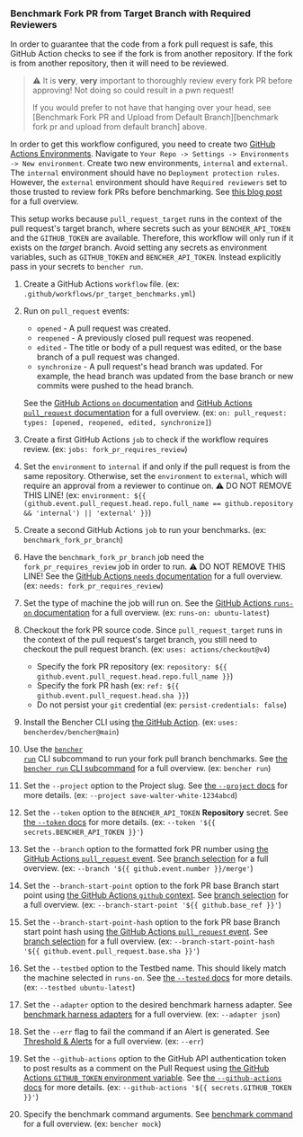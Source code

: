 
### Benchmark Fork PR from Target Branch with Required Reviewers

In order to guarantee that the code from a fork pull request is safe,
this GitHub Action checks to see if the fork is from another repository.
If the fork is from another repository, then it will need to be reviewed.

> ⚠️ It is **very**, **very** important to thoroughly review every fork PR before approving!
> Not doing so could result in a pwn request!
>
> If you would prefer to not have that hanging over your head, see [Benchmark Fork PR and Upload from Default Branch][benchmark fork pr and upload from default branch] above.

In order to get this workflow configured, you need to create two
[GitHub Actions Environments][github actions environments].
Navigate to `Your Repo -> Settings -> Environments -> New environment`.
Create two new environments, `internal` and `external`.
The `internal` environment should have no `Deployment protection rules`.
However, the `external` environment should have `Required reviewers` set to those trusted to review fork PRs before benchmarking.
See [this blog post][iterative.ai blog] for a full overview.

This setup works because `pull_request_target` runs in the context of the pull request's target branch,
where secrets such as your `BENCHER_API_TOKEN` and the `GITHUB_TOKEN` are available.
Therefore, this workflow will only run if it exists on the _target_ branch.
Avoid setting any secrets as environment variables, such as `GITHUB_TOKEN` and `BENCHER_API_TOKEN`.
Instead explicitly pass in your secrets to `bencher run`.

<PullRequestsForkReviewerCode />

1. Create a GitHub Actions `workflow` file.
   (ex: `.github/workflows/pr_target_benchmarks.yml`)
2. Run on `pull_request` events:
    - `opened` - A pull request was created.
    - `reopened` - A previously closed pull request was reopened.
    - `edited` - The title or body of a pull request was edited, or the base branch of a pull request was changed.
    - `synchronize` - A pull request's head branch was updated.
      For example, the head branch was updated from the base branch or new commits were pushed to the head branch.

   See the [GitHub Actions `on` documentation][github actions on]
   and [GitHub Actions `pull_request` documentation][github action pull_request] for a full overview.
   (ex: `on: pull_request: types: [opened, reopened, edited, synchronize]`)
3. Create a first GitHub Actions `job` to check if the workflow requires review.
   (ex: `jobs: fork_pr_requires_review`)
4. Set the `environment` to `internal` if and only if the pull request is from the same repository.
   Otherwise, set the `environment` to `external`, which will require an approval from a reviewer to continue on.
   ⚠️ DO NOT REMOVE THIS LINE!
   (ex: `environment: ${{ (github.event.pull_request.head.repo.full_name == github.repository && 'internal') || 'external' }}`)
5. Create a second GitHub Actions `job` to run your benchmarks.
   (ex: `benchmark_fork_pr_branch`)
6. Have the `benchmark_fork_pr_branch` job need the `fork_pr_requires_review` job in order to run.
   ⚠️ DO NOT REMOVE THIS LINE!
   See the [GitHub Actions `needs` documentation][github actions needs]
   for a full overview.
   (ex: `needs: fork_pr_requires_review`)
7. Set the type of machine the job will run on.
   See the [GitHub Actions `runs-on` documentation][github actions runs-on]
   for a full overview.
   (ex: `runs-on: ubuntu-latest`)
8. Checkout the fork PR source code.
   Since `pull_request_target` runs in the context of the pull request's target branch,
   you still need to checkout the pull request branch.
   (ex: `uses: actions/checkout@v4`)
    - Specify the fork PR repository (ex: `repository: ${{ github.event.pull_request.head.repo.full_name }}`)
    - Specify the fork PR hash (ex: `ref: ${{ github.event.pull_request.head.sha }}`)
    - Do not persist your `git` credential (ex: `persist-credentials: false`)
9. Install the Bencher CLI using [the GitHub Action][bencher cli github action].
   (ex: `uses: bencherdev/bencher@main`)
10. Use the <code><a href="/docs/explanation/bencher-run/">bencher run</a></code> CLI subcommand
    to run your fork pull branch benchmarks.
    See [the `bencher run` CLI subcommand][bencher run] for a full overview.
    (ex: `bencher run`)
11. Set the `--project` option to the Project slug.
    See [the `--project` docs][project option] for more details.
    (ex: `--project save-walter-white-1234abcd`)
12. Set the `--token` option to the `BENCHER_API_TOKEN` **Repository** secret.
    See [the `--token` docs][token option] for more details.
    (ex: `--token '${{ secrets.BENCHER_API_TOKEN }}'`)
13. Set the `--branch` option to the formatted fork PR number using
    [the GitHub Actions `pull_request` event][github action pull_request].
    See [branch selection][branch selection branch] for a full overview.
    (ex: `--branch '${{ github.event.number }}/merge'`)
14. Set the `--branch-start-point` option to the fork PR base Branch start point using
    [the GitHub Actions `github` context][github actions context].
    See [branch selection][branch selection start point] for a full overview.
    (ex: `--branch-start-point '${{ github.base_ref }}'`)
15. Set the `--branch-start-point-hash` option to the fork PR base Branch start point hash using
    [the GitHub Actions `pull_request` event][github action pull_request].
    See [branch selection][branch selection start point hash] for a full overview.
    (ex: `--branch-start-point-hash '${{ github.event.pull_request.base.sha }}'`)
16. Set the `--testbed` option to the Testbed name.
    This should likely match the machine selected in `runs-on`.
    See [the `--tested` docs][testbed option] for more details.
    (ex: `--testbed ubuntu-latest`)
17. Set the `--adapter` option to the desired benchmark harness adapter.
    See [benchmark harness adapters][adapters] for a full overview.
    (ex: `--adapter json`)
18. Set the `--err` flag to fail the command if an Alert is generated.
    See [Threshold & Alerts][alerts] for a full overview.
    (ex: `--err`)
19. Set the `--github-actions` option to the GitHub API authentication token to post results as a comment on the Pull Request using
    [the GitHub Actions `GITHUB_TOKEN` environment variable][github token].
    See [the `--github-actions` docs][github actions option] for more details.
    (ex: `--github-actions '${{ secrets.GITHUB_TOKEN }}'`)
20. Specify the benchmark command arguments.
    See [benchmark command][command argument] for a full overview.
    (ex: `bencher mock`)

[github actions on]: https://docs.github.com/en/actions/using-workflows/workflow-syntax-for-github-actions#on
[github action pull_request]: https://docs.github.com/en/webhooks/webhook-events-and-payloads#pull_request
[github actions runs-on]: https://docs.github.com/en/actions/using-workflows/workflow-syntax-for-github-actions#jobsjob_idruns-on
[bencher cli github action]: https://github.com/marketplace/actions/bencher-cli
[github token]: https://docs.github.com/en/actions/security-guides/automatic-token-authentication
[github actions environments]: https://docs.github.com/en/actions/deployment/targeting-different-environments/using-environments-for-deployment#using-an-environment
[iterative.ai blog]: https://iterative.ai/blog/testing-external-contributions-using-github-actions-secrets
[github actions needs]: https://docs.github.com/en/actions/using-workflows/workflow-syntax-for-github-actions#jobsjob_idneeds
[github actions context]: https://docs.github.com/en/actions/learn-github-actions/contexts#github-context

[bencher run]: /docs/explanation/bencher-run/
[project option]: /docs/explanation/bencher-run/#--project-project
[token option]: /docs/explanation/bencher-run/#--token-token
[branch selection branch]: /docs/explanation/branch-selection/#--branch-branch
[branch selection start point]: /docs/explanation/branch-selection/#--branch-start-point-branch
[branch selection start point hash]: /docs/explanation/branch-selection/#--branch-start-point-hash-hash
[testbed option]: /docs/explanation/bencher-run/#--testbed-testbed
[adapters]: /docs/explanation/adapters/
[alerts]: /docs/explanation/thresholds/#alerts
[github actions option]: /docs/explanation/bencher-run/#--github-actions-github_token
[command argument]: /docs/explanation/bencher-run/#benchmark-command

